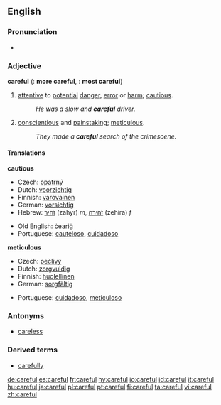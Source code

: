 ==English==

===Pronunciation===
*{{audio|en-us-careful.ogg|Audio (US)}}

===Adjective===
'''careful'''  ({{compar}}: '''more careful''', {{superl}}: '''most careful''')

# [[attentive]] to [[potential]] [[danger]], [[error]] or [[harm]]; [[cautious]].
#:''He was a slow and '''careful''' driver.''
# [[conscientious]] and [[painstaking]]; [[meticulous]].
#:''They made a '''careful''' search of the crimescene.''

====Translations====

'''cautious'''
{{top}}
*Czech: [[opatrný]]
*Dutch: [[voorzichtig]]
*Finnish: [[varovainen]]
*German: [[vorsichtig]]
*Hebrew: [[זהיר]] (zahyr) ''m'', [[זהירה]] (zehira) ''f''
{{mid}}
*Old English: [[cearig|ċeariġ]]
*Portuguese: [[cauteloso]], [[cuidadoso]]
{{bottom}}

'''meticulous'''
{{top}}
*Czech: [[pečlivý]]
*Dutch: [[zorgvuldig]]
*Finnish: [[huolellinen]]
*German: [[sorgfältig]]
{{mid}}
*Portuguese: [[cuidadoso]], [[meticuloso]]
{{bottom}}

===Antonyms===
*[[careless]]

===Derived terms===
*[[carefully]]

[[de:careful]]
[[es:careful]]
[[fr:careful]]
[[hy:careful]]
[[io:careful]]
[[id:careful]]
[[it:careful]]
[[hu:careful]]
[[ja:careful]]
[[pl:careful]]
[[pt:careful]]
[[fi:careful]]
[[ta:careful]]
[[vi:careful]]
[[zh:careful]]